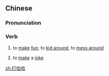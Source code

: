 ==Chinese==
{{zh-forms|type=12|lit=to beat haha}}

===Pronunciation===
{{zh-pron
|m=dǎ hāha
|cat=v
}}

===Verb===
{{zh-verb}}

# {{lb|zh|slang}} to [[make]] [[fun]]; to [[kid around]], to [[mess around]]
#: {{zh-x|你 這 次 的 任務 一定 要 出色 完成，可 別 給 我 '''打.哈哈{ha}'''。|This job must be done well - don't '''mess around'''.}}
# {{lb|zh|slang}} to [[make]] a [[joke]]

[[zh:打哈哈]]